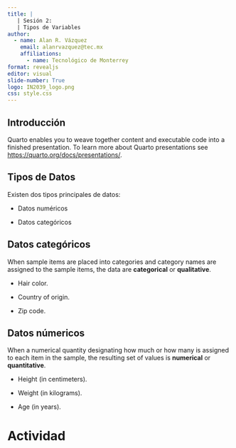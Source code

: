 ```yaml
---
title: |
   | Sesión 2: 
   | Tipos de Variables  
author: 
  - name: Alan R. Vázquez
    email: alanrvazquez@tec.mx
    affiliations:
      - name: Tecnológico de Monterrey
format: revealjs
editor: visual
slide-number: True
logo: IN2039_logo.png
css: style.css
---
```


## Introducción

Quarto enables you to weave together content and executable code into a finished presentation. To learn more about Quarto presentations see <https://quarto.org/docs/presentations/>.

## Tipos de Datos

Existen dos tipos principales de datos:

-   Datos numéricos

-   Datos categóricos

## Datos categóricos

When sample items are placed into categories and category names are assigned to the sample items, the data are **categorical** or **qualitative**.

-   Hair color.

-   Country of origin.

-   Zip code.

## 

## Datos númericos

When a numerical quantity designating how much or how many is assigned to each item in the sample, the resulting set of values is **numerical** or **quantitative**.

-   Height (in centimeters).

-   Weight (in kilograms).

-   Age (in years).

# Actividad
